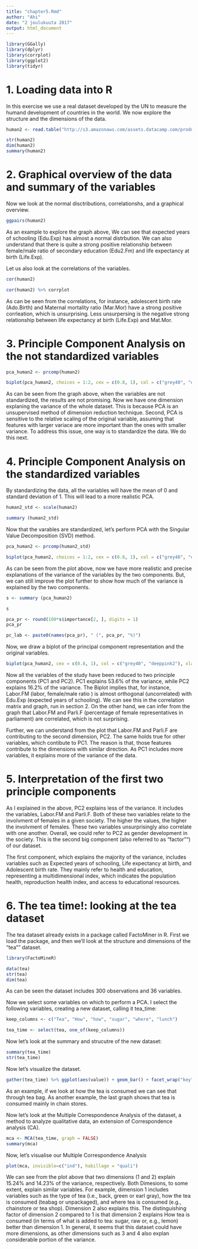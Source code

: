 ```yaml
---
title: "chapter5.Rmd"
author: "Ahi"
date: "2 joulukuuta 2017"
output: html_document
---
```


```r
library(GGally)
library(dplyr)
library(corrplot)
library(ggplot2)
library(tidyr)
```

# 1. Loading data into R

In this exercise we use a real dataset developed by the UN to measure the humand development of countries in the world. 
We now explore the structure and the dimensions of the data.

```r
human2 <- read.table("http://s3.amazonaws.com/assets.datacamp.com/production/course_2218/datasets/human2.txt", sep  =",", header = T)

str(human2)
dim(human2)
summary(human2)
```

# 2. Graphical overview of the data and summary of the variables

Now we look at the normal disctributions, correlationshs, and a graphical overview.  
```r
ggpairs(human2)
```
As an example to explore the graph above, We can see that expected years of schooling (Edu.Exp) has almost a normal distrbution. We can also understand that there is quite a strong positive relationship between female/male ratio of secondary education (Edu2.Fm) and life expectancy at birth (Life.Exp).  

Let us also look at the correlations of the variables.
```r
cor(human2)
```

```r
cor(human2) %>% corrplot
```

As can be seen from the correlations, for instance, adolescent birth rate (Ado.Birth) and Maternal mortality ratio (Mar.Mor) have a strong positive corrleation, which is unsurprising. Less unsurpersing is the negative strong relationship between life expectancy at birth (Life.Exp) and Mat.Mor.

# 3. Principle Component Analysis on the not standardized variables
```r
pca_human2 <- prcomp(human2)

biplot(pca_human2, choices = 1:2, cex = c(0.8, 1), col = c("grey40", "deeppink2"))

```

As can be seen from the graph above, when the variables are not standardized, the results are not promising. Now we have one dimension explaning the variance of the whole dataset. This is because PCA is an unsupervised method of dimension reduction technique. Second, PCA is sensitive to the relative scaling of the original variable, assuming that features with larger variace are more important than the ones with smaller variance. To address this issue, one way is to standardize the data. We do this next.  

# 4. Principle Component Analysis on the standardized variables
By standardizing the data, all the variables will have the mean of 0 and standard deviation of 1. This will lead to a more realistic PCA. 
  
```r
human2_std <- scale(human2)

summary (human2_std)

```

Now that the varables are standardized, let's perform PCA with the Singular Value Decomposition (SVD) method. 
```r
pca_human2 <- prcomp(human2_std)

biplot(pca_human2, choices = 1:2, cex = c(0.8, 1), col = c("grey40", "deeppink2"))
```
As can be seen from the plot above, now we have more realistic and precise explanations of the variance of the variables by the two components. But, we can still improve the plot further to show how much of the variance is explained by the two components. 

```r
s <- summary (pca_human2)

s
```

```r
pca_pr <- round(100*s$importance[2, ], digits = 1)
pca_pr
```

```r
pc_lab <- paste0(names(pca_pr), " (", pca_pr, "%)")
```

Now, we draw a biplot of the principal component representation and the original variables.
```r
biplot(pca_human2, cex = c(0.8, 1), col = c("grey40", "deeppink2"), xlab = pc_lab[1], ylab = pc_lab[2])
```

Now all the variables of the study have been reduced to two principle components (PC1 and PC2). PC1 explains 53.6% of the variance, while PC2 explains 16.2% of the variance. The Biplot implies that, for instance, Labor.FM (labor, female/male ratio ) is almost orthogonal (uncorrelated) with Edu.Exp (expected years of schooling). We can see this in the correlation matrix and graph, run in section 2. On the other hand, we can infer from the graph that Labor.FM and Parli.F (percentage of female representatives in parliament) are correlated, which is not surprising. 

Further, we can understand from the plot that Labor.FM and Parli.F are contributing to the second dimension, PC2. The same holds true for other variables, which contibute to PC1. The reason is that, those features contribute to the dimensions with similar direction. As PC1 includes more variables, it explains more of the variance of the data.

# 5. Interpretation of the first two principle components
As I explained in the above, PC2 explains less of the variance. It includes the variables, Labor.FM and Parli.F. Both of these two variables relate to the involvment of females in a given society. The higher the values, the higher the involvment of females. These two variables unsurprisingly also correlate with one another. Overall, we could refer to PC2 as gender development in the society. This is the second big component (also referred to as "factor"") of our dataset.

The first component, which explains the majority of the variance, includes variables such as Expected years of schooling, Life expectancy at birth, and Adolescent birth rate. They mainly refer to health and education, representing a multidimensional index, which indicates the population health, reproduction health index, and access to educational resources. 

# 6. The tea time!: looking at the tea dataset
The tea dataset already exists in a package called FactoMiner in R. First we load the package, and then we'll look at the structure and dimensions of the "tea"" dataset. 

```r
library(FactoMineR)
```

```r
data(tea)
str(tea)
dim(tea)
```

As can be seen the dataset includes 300 observations and 36 variables.

Now we select some variables on which to perform a PCA. I select the following variables, creating a new dataset, calling it tea_time: 
```r
keep_columns <- c("Tea", "How", "how", "sugar", "where", "lunch")

tea_time <- select(tea, one_of(keep_columns))
```

Now let's look at the summary and strucutre of the new dataset:
```r
summary(tea_time)
str(tea_time)
```

Now let's visualize the dataset.
```r
gather(tea_time) %>% ggplot(aes(value)) + geom_bar() + facet_wrap("key", scales = "free") + theme(axis.text.x = element_text(angle = 45, hjust = 1, size = 8)) 
```

As an example, if we look at how the tea is consumed we can see that through tea bag. As another example, the last graph shows that tea is consumed mainly in chain stores. 

Now let's look at the Multiple Correspondence Analysis of the dataset, a method to analyze qualitative data, an extension of Correspondence analysis (CA). 

```r
mca <- MCA(tea_time, graph = FALSE)
summary(mca)

```

Now, let's visualise our Multiple Correspondence Analysis 
```r
plot(mca, invisible=c("ind"), habillage = "quali")
```
We can see from the plot above that two dimensions (1 and 2) explain 15.24% and 14.23% of the variance, respectively. Both Dimesions, to some extent, explain similar variables. For example, dimension 1 includes variables such as the type of tea (i.e., back, green or earl gray), how the tea is consumed (teabag or unpackaged), and where tea is consumed (e.g., chainstore or tea shop). Dimension 2 also explains this. The distinguishing factor of dimension 2 compared to 1 is that dimension 2 explains How tea is consumed (in terms of what is added to tea: sugar, raw or, e.g., lemon) better than dimension 1. In general, it seems that this dataset could have more dimensions, as other dimensions such as 3 and 4 also explan considerable portion of the variance.   

